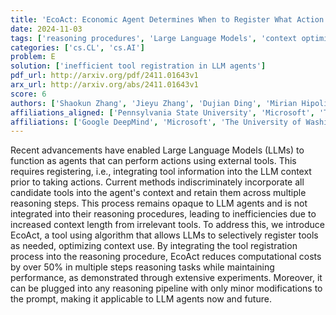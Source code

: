 ```yaml
---
title: 'EcoAct: Economic Agent Determines When to Register What Action'
date: 2024-11-03
tags: ['reasoning procedures', 'Large Language Models', 'context optimization', 'agents', 'computational efficiency', 'tool registration']
categories: ['cs.CL', 'cs.AI']
problem: E
solution: ['inefficient tool registration in LLM agents']
pdf_url: http://arxiv.org/pdf/2411.01643v1
arx_url: http://arxiv.org/abs/2411.01643v1
score: 6
authors: ['Shaokun Zhang', 'Jieyu Zhang', 'Dujian Ding', 'Mirian Hipolito Garcia', 'Ankur Mallick', 'Daniel Madrigal', 'Menglin Xia', 'Victor Rühle', 'Qingyun Wu', 'Chi Wang']
affiliations_aligned: ['Pennsylvania State University', 'Microsoft', 'The University of Washington', 'Microsoft', 'Microsoft', 'Microsoft', 'Microsoft', 'Microsoft', 'Pennsylvania State University', 'Google DeepMind']
affiliations: ['Google DeepMind', 'Microsoft', 'The University of Washington', 'Pennsylvania State University']
---
```



Recent advancements have enabled Large Language Models (LLMs) to function as agents that can perform actions using external tools. This requires registering, i.e., integrating tool information into the LLM context prior to taking actions. Current methods indiscriminately incorporate all candidate tools into the agent's context and retain them across multiple reasoning steps. This process remains opaque to LLM agents and is not integrated into their reasoning procedures, leading to inefficiencies due to increased context length from irrelevant tools. To address this, we introduce EcoAct, a tool using algorithm that allows LLMs to selectively register tools as needed, optimizing context use. By integrating the tool registration process into the reasoning procedure, EcoAct reduces computational costs by over 50% in multiple steps reasoning tasks while maintaining performance, as demonstrated through extensive experiments. Moreover, it can be plugged into any reasoning pipeline with only minor modifications to the prompt, making it applicable to LLM agents now and future.
